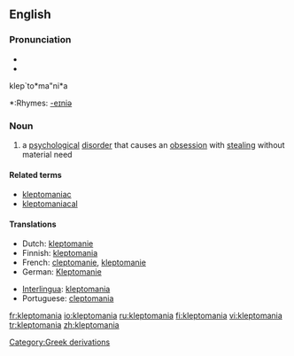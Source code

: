 ==English==

===Pronunciation===
*{{IPA|/ˌklɛptəˈmeɪniə/ or /-ˈmeɪnjə/}}
*{{SAMPA|/%klEpt@"meIni@/ or /-"meInj@/}}
klep`to*ma"ni*a
*:Rhymes: [[Rhymes:English:-eɪniə|-eɪniə]]

===Noun===
{{en-noun|-}}

# {{psychology}} a [[psychological]] [[disorder]] that causes an [[obsession]] with [[steal]]ing without material need

====Related terms====
* [[kleptomaniac]]
* [[kleptomaniacal]]

====Translations====
{{top}}
*Dutch: [[kleptomanie]] {{f}}
*Finnish: [[#Finnish|kleptomania]]
*French: [[cleptomanie]], [[kleptomanie]] {{f}}
*German: [[Kleptomanie]] {{f}}
{{mid}}
*[[Interlingua]]: [[#Interlingua|kleptomania]]
*Portuguese: [[cleptomania]] {{f}}
{{bottom}}

[[Category:Greek derivations]]

[[fr:kleptomania]]
[[io:kleptomania]]
[[ru:kleptomania]]
[[fi:kleptomania]]
[[vi:kleptomania]]
[[tr:kleptomania]]
[[zh:kleptomania]]